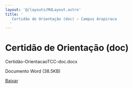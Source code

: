 ```yaml
---
layout: '@/layouts/MdLayout.astro'
title: '
   Certidão de Orientação (doc) — Campus Arapiraca
  '
---
```






Certidão de Orientação (doc)
============================












 Certidão-OrientacaoTCC-doc.docx
   

 Documento Word
 (38.5KB)
 

<a class="btn btn-secondary download" href="https://arapiraca.ufal.br/graduacao/ciencia-da-computacao/documentos/tcc/documentos-para-o-orientador/certidao-orientacaotcc-doc.docx/@@download/file/Certidão-OrientacaoTCC-doc.docx">
 Baixar
</a>












